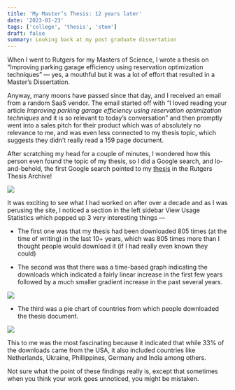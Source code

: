 ```yaml
---
title: 'My Master’s Thesis: 12 years later'
date: '2023-01-23'
tags: ['college', 'thesis', 'stem']
draft: false
summary: Looking back at my post graduate dissertation
---
```


When I went to Rutgers for my Masters of Science, I wrote a thesis on “Improving parking garage efficiency using reservation optimization techniques” — yes, a mouthful but it was a lot of effort that resulted in a Master’s Dissertation.

Anyway, many moons have passed since that day, and I received an email from a random SaaS vendor. The email started off with “I loved reading your article _Improving parking garage efficiency using reservation optimization techniques_ and it is so relevant to today’s conversation” and then promptly went into a sales pitch for their product which was of absolutely no relevance to me, and was even less connected to my thesis topic, which suggests they didn’t really read a 159 page document.

After scratching my head for a couple of minutes, I wondered how this person even found the topic of my thesis, so I did a Google search, and lo-and-behold, the first Google search pointed to my [thesis](https://rucore.libraries.rutgers.edu/rutgers-lib/36198/) in the Rutgers Thesis Archive!

![](/static/images/thesis.png)

It was exciting to see what I had worked on after over a decade and as I was perusing the site, I noticed a section in the left sidebar View Usage Statistics which popped up 3 very interesting things —

- The first one was that my thesis had been downloaded 805 times (at the time of writing) in the last 10+ years, which was 805 times more than I thought people would download it (if I had really even known they could)

- The second was that there was a time-based graph indicating the downloads which indicated a fairly linear increase in the first few years followed by a much smaller gradient increase in the past several years.

![](/static/images/graph1.png)

- The third was a pie chart of countries from which people downloaded the thesis document.

![](/static/images/graph2.png)

This to me was the most fascinating because it indicated that while 33% of the downloads came from the USA, it also included countries like Netherlands, Ukraine, Phillippines, Germany and India among others.

Not sure what the point of these findings really is, except that sometimes when you think your work goes unnoticed, you might be mistaken.
